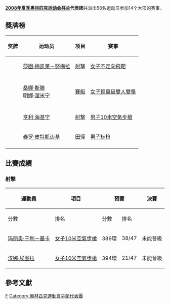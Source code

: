 {{Infobox Country Olympics
|NOC=FIN
|games=2008年夏季
|competitors= 58
|sports= 14
|flagbearer= [[尤哈·希尔维|尤哈·希尔维]]
|gold=1
|silver=1
|bronze=2
|total=4
|rank=44
}}
'''[[2008年夏季奥林匹克运动会|2008年夏季奥林匹克运动会]][[芬兰|芬兰]]代表团'''共派出58名运动员参加14个大项的赛事。

== 獎牌榜 ==
{| class="wikitable sortable" style="font-size:88%"
|-bgcolor=#efefef
! 奖牌
! 运动员
! 项目
! 赛事
|-
| {{gold medal}} || [[莎图·梅凯莱－努梅拉|莎图·梅凯莱－努梅拉]] || [[2008年夏季奧林匹克運動會射擊比賽|射擊]] || [[2008年夏季奧林匹克運動會射擊比賽－女子不定向飛靶|女子不定向飛靶]]
|-

|-
| {{silver medal}} || [[桑娜·斯滕|桑娜·斯滕]]<br />[[明娜·涅米宁|明娜·涅米宁]] || [[2008年夏季奧林匹克運動會賽艇比賽|賽艇]] || [[2008年夏季奧林匹克運動會賽艇比賽—女子輕量級雙人雙槳|女子輕量級雙人雙槳]]
|-

|-
| {{bronze medal}} || [[亨利·海基宁|亨利·海基宁]] || [[2008年夏季奧林匹克運動會射擊比賽|射擊]] || [[2008年夏季奧林匹克運動會射擊比賽－男子10米空氣步槍|男子10米空氣步槍]]
|-
| {{bronze medal}} || [[泰罗·皮特凯迈基|泰罗·皮特凯迈基]] || [[2008年夏季奧林匹克運動會田徑比賽|田徑]] || [[2008年夏季奧林匹克運動會田徑比賽－男子标枪|男子标枪]]
|-
|}

== 比賽成績 ==
=== <!-- 注释出：[[File:Shooting_2008.gif|30px]] --> 射擊 ===
{{main|2008年夏季奧林匹克運動會射擊比賽}}

{| class="wikitable" 
|-
!rowspan="2"|運動員
!rowspan="2"|項目
!colspan="2"|預賽
!colspan="2"|決賽
!rowspan="2"|總成績
!rowspan="2"|總排名
|-
!分數
!排名
!分數
!排名
|-
|[[玛丽奥·于利－基卡|玛丽奥·于利－基卡]]
|[[2008年夏季奧林匹克運動會射擊比賽－女子10米空氣步槍|女子10米空氣步槍]]
|align=center|389環
|align=center|38/47
|align=center colspan=3 |未能晉級
|align=center|38/47
|-
|[[汉娜·埃图拉|汉娜·埃图拉]]
|[[2008年夏季奧林匹克運動會射擊比賽－女子10米空氣步槍|女子10米空氣步槍]]
|align=center|394環
|align=center|21/47
|align=center colspan=3 |未能晉級
|align=center|21/47
|}

== 參考文獻 ==
{{reflist}}

{{NOCin2008SummerOlympics}}

[[Category:2008年夏季奧林匹克運動會代表團|F]]
[[Category:奧林匹克運動會芬蘭代表團|Category:奧林匹克運動會芬蘭代表團]]